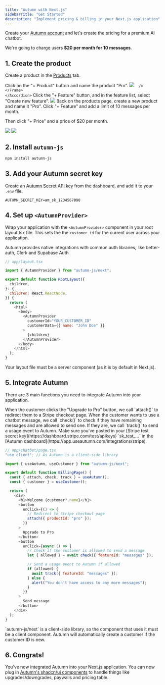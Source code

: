 ```yaml
---
title: "Autumn with Next.js"
sidebarTitle: "Get Started"
description: "Implement pricing & billing in your Next.js application"
---
```


Create your [Autumn account](https://app.useautumn.com/) and let's create the pricing for a premium AI chatbot.

We're going to charge users **$20 per month for 10 messages**.

## 1. Create the product

Create a product in the [Products](https://app.useautumn.com/products) tab.

<Steps>
  <Step>
  <Accordion title="Create the Product">
    Click on the "+ Product" button and name the product "Pro".
    <Frame className="bg-transparent items-center gap-4 bg-[#fafafa]">
      <img
        src="/assets/quickstart/create-pro.png"

      />
    </Frame>
    </Accordion>

  </Step>
  <Step>
  <Accordion title="Create the Messages Feature">
  Click the "+ Feature" button, and in the feature list, select "Create new feature".

  <Frame className="bg-transparent items-center gap-4 bg-[#fafafa]">
  <img src="/assets/quickstart/messages.png" />
  </Frame>
  </Accordion>
  </Step>
  <Step>
  <Accordion title="Add the Product Items">
  Back on the products page, create a new product and name it "Pro". Click "+ Feature" and add a limit of 10 messages per month.
  
  Then click "+ Price" and a price of $20 per month.
  <Frame className="bg-transparent items-center gap-4 bg-[#fafafa]">
  <img src="/assets/quickstart/messages-item.png" className="" />
  <img src="/assets/quickstart/price.png" className="" />
  </Frame>
  </Accordion>
  </Step>
</Steps>

## 2. Install `autumn-js`

```bash npm
npm install autumn-js
```

## 3. Add your Autumn secret key

Create an [Autumn Secret API key](https://app.useautumn.com/dev) from the dashboard, and add it to your `.env` file.

```
AUTUMN_SECRET_KEY=am_sk_1234567890
```

## 4. Set up `<AutumnProvider>`

Wrap your application with the `<AutumnProvider>` component in your root layout.tsx file. This sets the the `customer_id` for the current user across your application.

<Tip>
  Autumn provides native integrations with common auth libraries, like
  better-auth, Clerk and Supabase Auth
</Tip>

```javascript
// app/layout.tsx

import { AutumnProvider } from "autumn-js/next";

export default function RootLayout({
  children,
}: {
  children: React.ReactNode,
}) {
  return (
    <html>
      <body>
        <AutumnProvider
          customerId="YOUR_CUSTOMER_ID"
          customerData={{ name: "John Doe" }}
        >
          {children}
        </AutumnProvider>
      </body>
    </html>
  );
}
```

<Note>
  Your layout file must be a server component (as it is by default in Next.js).
</Note>

## 5. Integrate Autumn

There are 3 main functions you need to integrate Autumn into your application.

<Steps>
  <Step>
    When the customer clicks the "Upgrade to Pro" button, we call `attach()` to
    redirect them to a Stripe checkout page.
  </Step>
  <Step>
    When the customer wants to use a chatbot message, we call `check()` to check
    if they have remaining messages and are allowed to send one.
  </Step>
  <Step>If they are, we call `track()` to send a usage event to Autumn.</Step>
</Steps>

<Warning>
  Make sure you've pasted in your [Stripe test secret
  key](https://dashboard.stripe.com/test/apikeys) `sk_test_...` in the [Autumn
  dashboard](https://app.useautumn.com/integrations/stripe).
</Warning>

```javascript
// app/chatbot/page.tsx
"use client"; // As Autumn is a client-side library

import { useAutumn, useCustomer } from "autumn-js/next";

export default function BillingPage() {
  const { attach, check, track } = useAutumn();
  const { customer } = useCustomer();

  return (
    <div>
      <h1>Welcome {customer?.name}</h1>
      <button
        onClick={() => {
          // Redirect to Stripe checkout page
          attach({ productId: "pro" });
        }}
      >
        Upgrade to Pro
      </button>
      <button
        onClick={async () => {
          // Check if the customer is allowed to send a message
          let { allowed } = await check({ featureId: "messages" });

          // Send a usage event to Autumn if allowed
          if (allowed) {
            await track({ featureId: "messages" });
          } else {
            alert("You don't have access to any more messages");
          }
        }}
      >
        Send message
      </button>
    </div>
  );
}
```

<Note>
  `autumn-js/next` is a client-side library, so the component that uses it must
  be a client component.
</Note>

<Check>
  Autumn will automatically create a customer if the customer ID is new.
</Check>

## 6. Congrats!

You've now integrated Autumn into your Next.js application. You can now plug in [Autumn's shadcn/ui components](/quickstart/ui-components) to handle things like upgrades/downgrades, paywalls and pricing table.
